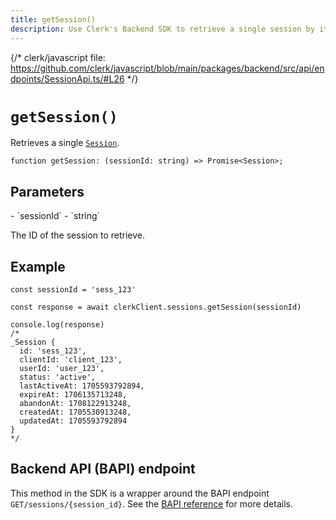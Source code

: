 ```yaml
---
title: getSession()
description: Use Clerk's Backend SDK to retrieve a single session by its ID.
---
```


{/* clerk/javascript file: https://github.com/clerk/javascript/blob/main/packages/backend/src/api/endpoints/SessionApi.ts/#L26 */}

# `getSession()`

Retrieves a single [`Session`](/docs/references/backend/types/backend-session).

```tsx {{ prettier: false }}
function getSession: (sessionId: string) => Promise<Session>;
```

## Parameters

<Properties>
  - `sessionId`
  - `string`

  The ID of the session to retrieve.
</Properties>

## Example

```tsx
const sessionId = 'sess_123'

const response = await clerkClient.sessions.getSession(sessionId)

console.log(response)
/*
_Session {
  id: 'sess_123',
  clientId: 'client_123',
  userId: 'user_123',
  status: 'active',
  lastActiveAt: 1705593792894,
  expireAt: 1706135713248,
  abandonAt: 1708122913248,
  createdAt: 1705530913248,
  updatedAt: 1705593792894
}
*/
```

## Backend API (BAPI) endpoint

This method in the SDK is a wrapper around the BAPI endpoint `GET/sessions/{session_id}`. See the [BAPI reference](https://clerk.com/docs/reference/backend-api/tag/Sessions#operation/GetSession) for more details.
